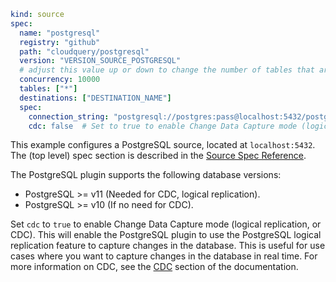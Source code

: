 ```yaml copy
kind: source
spec:
  name: "postgresql"
  registry: "github"
  path: "cloudquery/postgresql"
  version: "VERSION_SOURCE_POSTGRESQL"
  # adjust this value up or down to change the number of tables that are resolved in parallel
  concurrency: 10000
  tables: ["*"]
  destinations: ["DESTINATION_NAME"]
  spec:
    connection_string: "postgresql://postgres:pass@localhost:5432/postgres?sslmode=disable"
    cdc: false  # Set to true to enable Change Data Capture mode (logical replication, or CDC)
```

This example configures a PostgreSQL source, located at `localhost:5432`. The (top level) spec section is described in the [Source Spec Reference](/docs/reference/source-spec).

The PostgreSQL plugin supports the following database versions:

- PostgreSQL >= v11 (Needed for CDC, logical replication).
- PostgreSQL >= v10 (If no need for CDC).

Set `cdc` to `true` to enable Change Data Capture mode (logical replication, or CDC). This will enable the PostgreSQL plugin to use the PostgreSQL logical replication feature to capture changes in the database. This is useful for use cases where you want to capture changes in the database in real time. For more information on CDC, see the [CDC](/docs/plugins/sources/postgresql/cdc) section of the documentation.